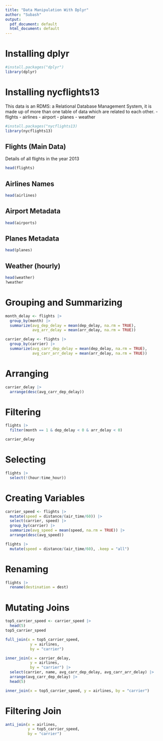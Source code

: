 ---
title: "Data Manipulation With Dplyr"
author: "Subash"
output:
  pdf_document: default
  html_document: default
---

# Installing dplyr
```{r}
#install.packages("dplyr")
library(dplyr)
```


# Installing nycflights13
This data is an RDMS: a Relational Database Management System, it is made up of more than one table of data which are related to each other.
- flights
- airlines
- airport
- planes
- weather

```{r}
#install.packages("nycflights13)
library(nycflights13)
```


## Flights (Main Data)
Details of all flights in the year 2013
```{r}
head(flights)
```


## Airlines Names
```{r}
head(airlines)
```

## Airport Metadata
```{r}
head(airports)
```

## Planes Metadata
```{r}
head(planes)
```

## Weather (hourly)
```{r}
head(weather)
?weather
```

#  Grouping and Summarizing

```{r}
month_delay <- flights |> 
  group_by(month) |> 
  summarize(avg_dep_delay = mean(dep_delay, na.rm = TRUE),
            avg_arr_delay = mean(arr_delay, na.rm = TRUE))
```

```{r}
carrier_delay <- flights |> 
  group_by(carrier) |> 
  summarize(avg_carr_dep_delay = mean(dep_delay, na.rm = TRUE),
            avg_carr_arr_delay = mean(arr_delay, na.rm = TRUE))
```

# Arranging
```{r}
carrier_delay |> 
  arrange(desc(avg_carr_dep_delay))
```

# Filtering
```{r}
flights |> 
  filter(month == 1 & dep_delay < 0 & arr_delay < 0)

carrier_delay
```

# Selecting
```{r}
flights |> 
  select(!(hour:time_hour))
```

# Creating Variables
```{r}
carrier_speed <- flights |> 
  mutate(speed = distance/(air_time/60)) |> 
  select(carrier, speed) |> 
  group_by(carrier) |> 
  summarize(avg_speed = mean(speed, na.rm = TRUE)) |> 
  arrange(desc(avg_speed))
```


```{r}
flights |> 
  mutate(speed = distance/(air_time/60), .keep = "all")
```


# Renaming
```{r}
flights |> 
  rename(destination = dest)
```

# Mutating Joins
```{r}
top5_carrier_speed <- carrier_speed |> 
  head(5)
top5_carrier_speed
```

```{r}
full_join(x = top5_carrier_speed, 
           y = airlines, 
           by = "carrier")

inner_join(x = carrier_delay, 
           y = airlines, 
           by = "carrier") |> 
  select(carrier, name, avg_carr_dep_delay, avg_carr_arr_delay) |> 
  arrange(avg_carr_dep_delay) |> 
  head(5)
```

```{r}
inner_join(x = top5_carrier_speed, y = airlines, by = "carrier")
```

# Filtering Join
```{r}
anti_join(x = airlines,
          y = top5_carrier_speed,
          by = "carrier")
```